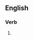 ==English==

===Verb===
{{head|en|verb form}}

# {{present participle of|memorialize|lang=en|nocat=1}}